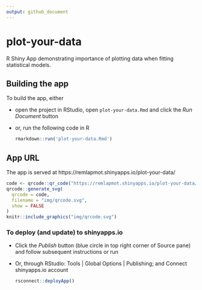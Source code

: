 ```yaml
---
output: github_document
---
```


<!-- README.md is generated from README.Rmd. Please edit that file -->

# plot-your-data

R Shiny App demonstrating importance of plotting data when fitting statistical models.

## Building the app

To build the app, either

* open the project in RStudio, open `plot-your-data.Rmd` and click the *Run Document* button
* or, run the following code in R  

    ``` r
    rmarkdown::run('plot-your-data.Rmd')
    ```

## App URL

The app is served at https://remlapmot.shinyapps.io/plot-your-data/

```r
code <- qrcode::qr_code("https://remlapmot.shinyapps.io/plot-your-data/")
qrcode::generate_svg(
  qrcode = code,
  filename = "img/qrcode.svg",
  show = FALSE
)
knitr::include_graphics("img/qrcode.svg")
```

### To deploy (and update) to shinyapps.io

* Click the *Publish* button (blue circle in top right corner of Source pane) and follow subsequent instructions or run  
* Or, through RStudio: Tools | Global Options | Publishing; and Connect shinyapps.io account

    ```r
    rsconnect::deployApp()
    ```

